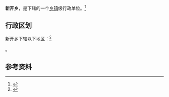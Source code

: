 {{中国乡级行政区|62/08/22/201/000}}

'''新开乡'''，是{{PRC admin/fullname|62/08/22/201/000|3}}下辖的一个[[乡镇|乡镇]]级行政单位。<ref>{{PRC admin/ref sgc|{{PRC admin/parent|62/08/22/201/000}}}}</ref>

== 行政区划 ==

新开乡下辖以下地区：<ref>{{PRC admin/ref sgc|62/08/22/201/000}}</ref>

{{PRC admin/children|62/08/22/201/000}}。

== 参考资料 ==

{{reflist}}

{{行政区划小作品}}
{{PRC admin/navcat|62/08/22/201/000}}